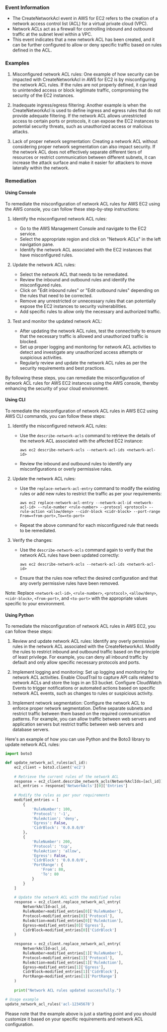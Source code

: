 
### Event Information

- The CreateNetworkAcl event in AWS for EC2 refers to the creation of a network access control list (ACL) for a virtual private cloud (VPC).
- Network ACLs act as a firewall for controlling inbound and outbound traffic at the subnet level within a VPC.
- This event indicates that a new network ACL has been created, and it can be further configured to allow or deny specific traffic based on rules defined in the ACL.


### Examples

1. Misconfigured network ACL rules: One example of how security can be impacted with CreateNetworkAcl in AWS for EC2 is by misconfiguring the network ACL rules. If the rules are not properly defined, it can lead to unintended access or block legitimate traffic, compromising the security of the EC2 instances.

2. Inadequate ingress/egress filtering: Another example is when the CreateNetworkAcl is used to define ingress and egress rules that do not provide adequate filtering. If the network ACL allows unrestricted access to certain ports or protocols, it can expose the EC2 instances to potential security threats, such as unauthorized access or malicious attacks.

3. Lack of proper network segmentation: Creating a network ACL without considering proper network segmentation can also impact security. If the network ACL does not effectively separate different tiers of resources or restrict communication between different subnets, it can increase the attack surface and make it easier for attackers to move laterally within the network.

### Remediation

#### Using Console

To remediate the misconfiguration of network ACL rules for AWS EC2 using the AWS console, you can follow these step-by-step instructions:

1. Identify the misconfigured network ACL rules:
   - Go to the AWS Management Console and navigate to the EC2 service.
   - Select the appropriate region and click on "Network ACLs" in the left navigation pane.
   - Identify the network ACL associated with the EC2 instances that have misconfigured rules.

2. Update the network ACL rules:
   - Select the network ACL that needs to be remediated.
   - Review the inbound and outbound rules and identify the misconfigured rules.
   - Click on "Edit inbound rules" or "Edit outbound rules" depending on the rules that need to be corrected.
   - Remove any unrestricted or unnecessary rules that can potentially expose the EC2 instances to security vulnerabilities.
   - Add specific rules to allow only the necessary and authorized traffic.

3. Test and monitor the updated network ACL:
   - After updating the network ACL rules, test the connectivity to ensure that the necessary traffic is allowed and unauthorized traffic is blocked.
   - Set up proper logging and monitoring for network ACL activities to detect and investigate any unauthorized access attempts or suspicious activities.
   - Regularly review and update the network ACL rules as per the security requirements and best practices.

By following these steps, you can remediate the misconfiguration of network ACL rules for AWS EC2 instances using the AWS console, thereby enhancing the security of your cloud environment.

#### Using CLI

To remediate the misconfiguration of network ACL rules in AWS EC2 using AWS CLI commands, you can follow these steps:

1. Identify the misconfigured network ACL rules:
   - Use the `describe-network-acls` command to retrieve the details of the network ACL associated with the affected EC2 instance:
     ```
     aws ec2 describe-network-acls --network-acl-ids <network-acl-id>
     ```
   - Review the inbound and outbound rules to identify any misconfigurations or overly permissive rules.

2. Update the network ACL rules:
   - Use the `replace-network-acl-entry` command to modify the existing rules or add new rules to restrict the traffic as per your requirements:
     ```
     aws ec2 replace-network-acl-entry --network-acl-id <network-acl-id> --rule-number <rule-number> --protocol <protocol> --rule-action <allow/deny> --cidr-block <cidr-block> --port-range From=<from-port>,To=<to-port>
     ```
   - Repeat the above command for each misconfigured rule that needs to be remediated.

3. Verify the changes:
   - Use the `describe-network-acls` command again to verify that the network ACL rules have been updated correctly:
     ```
     aws ec2 describe-network-acls --network-acl-ids <network-acl-id>
     ```
   - Ensure that the rules now reflect the desired configuration and that any overly permissive rules have been removed.

Note: Replace `<network-acl-id>`, `<rule-number>`, `<protocol>`, `<allow/deny>`, `<cidr-block>`, `<from-port>`, and `<to-port>` with the appropriate values specific to your environment.

#### Using Python

To remediate the misconfiguration of network ACL rules in AWS EC2, you can follow these steps:

1. Review and update network ACL rules: Identify any overly permissive rules in the network ACL associated with the CreateNetworkAcl. Modify the rules to restrict inbound and outbound traffic based on the principle of least privilege. For example, you can deny all inbound traffic by default and only allow specific necessary protocols and ports.

2. Implement logging and monitoring: Set up logging and monitoring for network ACL activities. Enable CloudTrail to capture API calls related to network ACLs and store the logs in an S3 bucket. Configure CloudWatch Events to trigger notifications or automated actions based on specific network ACL events, such as changes to rules or suspicious activity.

3. Implement network segmentation: Configure the network ACL to enforce proper network segmentation. Define separate subnets and restrict traffic between them based on the required communication patterns. For example, you can allow traffic between web servers and application servers but restrict traffic between web servers and database servers.

Here's an example of how you can use Python and the Boto3 library to update network ACL rules:

```python
import boto3

def update_network_acl_rules(acl_id):
    ec2_client = boto3.client('ec2')
    
    # Retrieve the current rules of the network ACL
    response = ec2_client.describe_network_acls(NetworkAclIds=[acl_id])
    acl_entries = response['NetworkAcls'][0]['Entries']
    
    # Modify the rules as per your requirements
    modified_entries = [
        {
            'RuleNumber': 100,
            'Protocol': '-1',
            'RuleAction': 'deny',
            'Egress': False,
            'CidrBlock': '0.0.0.0/0'
        },
        {
            'RuleNumber': 200,
            'Protocol': 'tcp',
            'RuleAction': 'allow',
            'Egress': False,
            'CidrBlock': '0.0.0.0/0',
            'PortRange': {
                'From': 80,
                'To': 80
            }
        }
    ]
    
    # Update the network ACL with the modified rules
    response = ec2_client.replace_network_acl_entry(
        NetworkAclId=acl_id,
        RuleNumber=modified_entries[0]['RuleNumber'],
        Protocol=modified_entries[0]['Protocol'],
        RuleAction=modified_entries[0]['RuleAction'],
        Egress=modified_entries[0]['Egress'],
        CidrBlock=modified_entries[0]['CidrBlock']
    )
    
    response = ec2_client.replace_network_acl_entry(
        NetworkAclId=acl_id,
        RuleNumber=modified_entries[1]['RuleNumber'],
        Protocol=modified_entries[1]['Protocol'],
        RuleAction=modified_entries[1]['RuleAction'],
        Egress=modified_entries[1]['Egress'],
        CidrBlock=modified_entries[1]['CidrBlock'],
        PortRange=modified_entries[1]['PortRange']
    )
    
    print("Network ACL rules updated successfully.")

# Usage example
update_network_acl_rules('acl-12345678')
```

Please note that the example above is just a starting point and you should customize it based on your specific requirements and network ACL configuration.

